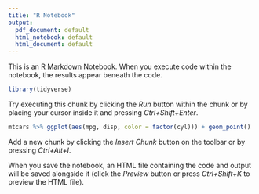 ```yaml
---
title: "R Notebook"
output:
  pdf_document: default
  html_notebook: default
  html_document: default
---
```


This is an [R Markdown](http://rmarkdown.rstudio.com) Notebook. When you execute code within the notebook, the results appear beneath the code. 

```r
library(tidyverse)
```


Try executing this chunk by clicking the *Run* button within the chunk or by placing your cursor inside it and pressing *Ctrl+Shift+Enter*. 

```r
mtcars %>% ggplot(aes(mpg, disp, color = factor(cyl))) + geom_point()
```

Add a new chunk by clicking the *Insert Chunk* button on the toolbar or by pressing *Ctrl+Alt+I*.

When you save the notebook, an HTML file containing the code and output will be saved alongside it (click the *Preview* button or press *Ctrl+Shift+K* to preview the HTML file).
